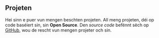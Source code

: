 ## Projeten

Hei sinn e puer vun mengen beschten projeten. All meng projeten, déi op code baséiert sin, sin **Open Source**. Den _source code_ befënnt sëch op [GitHub](https://github.com/nico-bachner), wou de rescht vun mengen projeter och sin.

